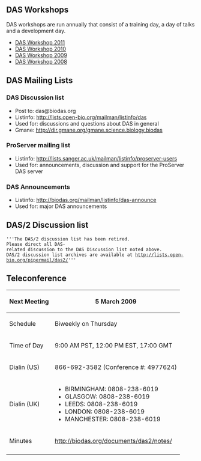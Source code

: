 == DAS Workshops ==
DAS workshops are run annually that consist of a training day, a day of talks and a development day.
* [[DASWorkshop2011|DAS Workshop 2011]]
* [[DASWorkshop2010|DAS Workshop 2010]]
* [[DASworkshop200903|DAS Workshop 2009]]
* [[DASworkshop200802|DAS Workshop 2008]]

== DAS Mailing Lists ==

=== DAS Discussion list ===

* Post to: das@biodas.org
* Listinfo: http://lists.open-bio.org/mailman/listinfo/das
* Used for: discussions and questions about DAS in general
* Gmane: http://dir.gmane.org/gmane.science.biology.biodas

=== ProServer mailing list ===

* Listinfo: http://lists.sanger.ac.uk/mailman/listinfo/proserver-users
* Used for: announcements, discussion and support for the ProServer DAS server

=== DAS Announcements ===

* Listinfo: http://biodas.org/mailman/listinfo/das-announce
* Used for: major DAS announcements

== DAS/2 Discussion list==

 '''The DAS/2 discussion list has been retired. 
 Please direct all DAS-related discussion to the DAS Discussion list noted above.
 DAS/2 discussion list archives are available at http://lists.open-bio.org/pipermail/das2/'''

== Teleconference ==

{| border="1" cellspacing="0" cellpadding="5" align="left"
 ! Next Meeting
 | 5 March 2009
 |- 
 ! Schedule
 | Biweekly on Thursday
 |- 
 ! Time of Day
 | 9:00 AM PST, 12:00 PM EST, 17:00 GMT
 |-
 ! Dialin (US)
 | 866-692-3582 (Conference #: 4977624)
 |-
 ! Dialin (UK)
 | 
* BIRMINGHAM:  0808-238-6019
* GLASGOW: 0808-238-6019 
* LEEDS: 0808-238-6019 
* LONDON: 0808-238-6019 
* MANCHESTER: 0808-238-6019 
 |-
 ! Minutes
 | http://biodas.org/documents/das2/notes/
 |-
|}